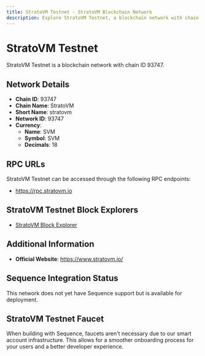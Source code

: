 ```yaml
--- 
title: StratoVM Testnet - StratoVM Blockchain Network
description: Explore StratoVM Testnet, a blockchain network with chain ID 93747. Learn about its native currency, SVM, and how to interact with the network.
---
```


# StratoVM Testnet

StratoVM Testnet is a blockchain network with chain ID 93747.

## Network Details

- **Chain ID**: 93747
- **Chain Name**: StratoVM
- **Short Name**: stratovm
- **Network ID**: 93747
- **Currency**: 
  - **Name**: SVM
  - **Symbol**: SVM
  - **Decimals**: 18

## RPC URLs

StratoVM Testnet can be accessed through the following RPC endpoints:

- https://rpc.stratovm.io

## StratoVM Testnet Block Explorers

- [StratoVM Block Explorer](https://explorer.stratovm.io)

## Additional Information

- **Official Website**: https://www.stratovm.io/

## Sequence Integration Status

This network does not yet have Sequence support but is available for deployment.

## StratoVM Testnet Faucet

When building with Sequence, faucets aren't necessary due to our smart account infrastructure. This allows for a smoother onboarding process for your users and a better developer experience.

